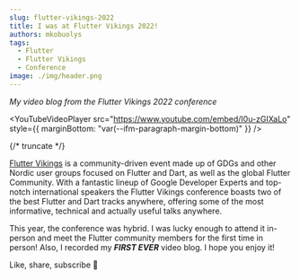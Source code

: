 ```yaml
---
slug: flutter-vikings-2022
title: I was at Flutter Vikings 2022!
authors: mkobuolys
tags:
  - Flutter
  - Flutter Vikings
  - Conference
image: ./img/header.png
---
```



_My video blog from the Flutter Vikings 2022 conference_

<YouTubeVideoPlayer
  src="https://www.youtube.com/embed/I0u-zGIXaLo"
  style={{ marginBottom: "var(--ifm-paragraph-margin-bottom)" }}
/>

{/* truncate */}

[Flutter Vikings](https://fluttervikings.com/) is a community-driven event made up of GDGs and other Nordic user groups focused on Flutter and Dart, as well as the global Flutter Community. With a fantastic lineup of Google Developer Experts and top-notch international speakers the Flutter Vikings conference boasts two of the best Flutter and Dart tracks anywhere, offering some of the most informative, technical and actually useful talks anywhere.

This year, the conference was hybrid. I was lucky enough to attend it in-person and meet the Flutter community members for the first time in person! Also, I recorded my **_FIRST EVER_** video blog. I hope you enjoy it!

Like, share, subscribe 💙
